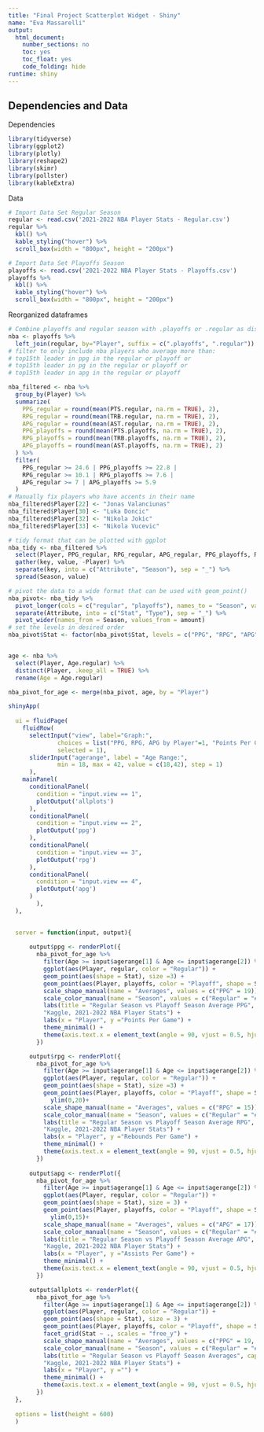 ---
title: "Final Project Scatterplot Widget - Shiny"
name: "Eva Massarelli"
output:
  html_document:
    number_sections: no
    toc: yes
    toc_float: yes
    code_folding: hide
runtime: shiny    
---
## Dependencies and Data

Dependencies
```{r, message=FALSE}
library(tidyverse)
library(ggplot2)
library(plotly)
library(reshape2)
library(skimr)
library(pollster)
library(kableExtra)
```

Data
```{r}
# Import Data Set Regular Season
regular <- read.csv('2021-2022 NBA Player Stats - Regular.csv')
regular %>%
  kbl() %>%
  kable_styling("hover") %>%
  scroll_box(width = "800px", height = "200px")
```


```{r}
# Import Data Set Playoffs Season
playoffs <- read.csv('2021-2022 NBA Player Stats - Playoffs.csv')
playoffs %>%
  kbl() %>%
  kable_styling("hover") %>%
  scroll_box(width = "800px", height = "200px")
```

Reorganized dataframes
```{r warning=FALSE}
# Combine playoffs and regular season with .playoffs or .regular as distinctions
nba <- playoffs %>%
  left_join(regular, by="Player", suffix = c(".playoffs", ".regular"))
# filter to only include nba players who average more than:
# top15th leader in ppg in the regular or playoff or
# top15th leader in pg in the regular or playoff or
# top15th leader in apg in the regular or playoff

nba_filtered <- nba %>%
  group_by(Player) %>%
  summarize(
    PPG_regular = round(mean(PTS.regular, na.rm = TRUE), 2),
    RPG_regular = round(mean(TRB.regular, na.rm = TRUE), 2),
    APG_regular = round(mean(AST.regular, na.rm = TRUE), 2),
    PPG_playoffs = round(mean(PTS.playoffs, na.rm = TRUE), 2),
    RPG_playoffs = round(mean(TRB.playoffs, na.rm = TRUE), 2),
    APG_playoffs = round(mean(AST.playoffs, na.rm = TRUE), 2)
  ) %>%
  filter(
    PPG_regular >= 24.6 | PPG_playoffs >= 22.8 |
    RPG_regular >= 10.1 | RPG_playoffs >= 7.6 |
    APG_regular >= 7 | APG_playoffs >= 5.9
  )
# Manually fix players who have accents in their name
nba_filtered$Player[22] <- "Jonas Valanciunas"
nba_filtered$Player[30] <- "Luka Doncic"
nba_filtered$Player[32] <- "Nikola Jokic"
nba_filtered$Player[33] <- "Nikola Vucevic"

# tidy format that can be plotted with ggplot
nba_tidy <- nba_filtered %>%
  select(Player, PPG_regular, RPG_regular, APG_regular, PPG_playoffs, RPG_playoffs, APG_playoffs) %>%
  gather(key, value, -Player) %>%
  separate(key, into = c("Attribute", "Season"), sep = "_") %>%
  spread(Season, value)

# pivot the data to a wide format that can be used with geom_point()
nba_pivot<- nba_tidy %>%
  pivot_longer(cols = c("regular", "playoffs"), names_to = "Season", values_to = "amount") %>%
  separate(Attribute, into = c("Stat", "Type"), sep = "_") %>%
  pivot_wider(names_from = Season, values_from = amount)
# set the levels in desired order
nba_pivot$Stat <- factor(nba_pivot$Stat, levels = c("PPG", "RPG", "APG"))


age <- nba %>%
  select(Player, Age.regular) %>%
  distinct(Player, .keep_all = TRUE) %>%
  rename(Age = Age.regular)

nba_pivot_for_age <- merge(nba_pivot, age, by = "Player")
```


```{r}
shinyApp(
  
  ui = fluidPage(
    fluidRow(
      selectInput("view", label="Graph:",
              choices = list("PPG, RPG, APG by Player"=1, "Points Per Game by Player"=2, "Rebounds Per Game by Player"=3, "Assists Per Game by Player"=4),
              selected = 1),
      sliderInput("agerange", label = "Age Range:",
              min = 18, max = 42, value = c(18,42), step = 1) 
      ),
    mainPanel(
      conditionalPanel(
        condition = "input.view == 1",
        plotOutput('allplots')
      ),
      conditionalPanel(
        condition = "input.view == 2",
        plotOutput('ppg')
      ),
      conditionalPanel(
        condition = "input.view == 3",
        plotOutput('rpg')
      ),
      conditionalPanel(
        condition = "input.view == 4",
        plotOutput('apg')
      )
        ),
  ),
  

  server = function(input, output){
      
      output$ppg <- renderPlot({
        nba_pivot_for_age %>%
          filter(Age >= input$agerange[1] & Age <= input$agerange[2]) %>%
          ggplot(aes(Player, regular, color = "Regular")) +
          geom_point(aes(shape = Stat), size =3) +
          geom_point(aes(Player, playoffs, color = "Playoff", shape = Stat), size = 3, alpha = 0.6) +
          scale_shape_manual(name = "Averages", values = c("PPG" = 19)) +
          scale_color_manual(name = "Season", values = c("Regular" = "#4EBCB6", "Playoff" = "#2E6039")) +
          labs(title = "Regular Season vs Playoff Season Average PPG", caption = 
          "Kaggle, 2021-2022 NBA Player Stats") +
          labs(x = "Player", y ="Points Per Game") +
          theme_minimal() +
          theme(axis.text.x = element_text(angle = 90, vjust = 0.5, hjust = 1))
        })

      output$rpg <- renderPlot({
        nba_pivot_for_age %>%
          filter(Age >= input$agerange[1] & Age <= input$agerange[2]) %>%
          ggplot(aes(Player, regular, color = "Regular")) +
          geom_point(aes(shape = Stat), size =3) +
          geom_point(aes(Player, playoffs, color = "Playoff", shape = Stat), size = 3, alpha = 0.6) +
            ylim(0,20)+
          scale_shape_manual(name = "Averages", values = c("RPG" = 15)) +
          scale_color_manual(name = "Season", values = c("Regular" = "#4EBCB6", "Playoff" = "#2E6039")) +
          labs(title = "Regular Season vs Playoff Season Average RPG", caption = 
          "Kaggle, 2021-2022 NBA Player Stats") +
          labs(x = "Player", y ="Rebounds Per Game") +
          theme_minimal() +
          theme(axis.text.x = element_text(angle = 90, vjust = 0.5, hjust = 1))
        })
      
      output$apg <- renderPlot({
        nba_pivot_for_age %>%
          filter(Age >= input$agerange[1] & Age <= input$agerange[2]) %>%
          ggplot(aes(Player, regular, color = "Regular")) +
          geom_point(aes(shape = Stat), size = 3) +
          geom_point(aes(Player, playoffs, color = "Playoff", shape = Stat), size = 3, alpha = 0.6) +
            ylim(0,15)+
          scale_shape_manual(name = "Averages", values = c("APG" = 17)) +
          scale_color_manual(name = "Season", values = c("Regular" = "#4EBCB6", "Playoff" = "#2E6039")) +
          labs(title = "Regular Season vs Playoff Season Average APG", caption = 
          "Kaggle, 2021-2022 NBA Player Stats") +
          labs(x = "Player", y ="Assists Per Game") +
          theme_minimal() +
          theme(axis.text.x = element_text(angle = 90, vjust = 0.5, hjust = 1))
        })      

      output$allplots <- renderPlot({
        nba_pivot_for_age %>%
          filter(Age >= input$agerange[1] & Age <= input$agerange[2]) %>%
          ggplot(aes(Player, regular, color = "Regular")) +
          geom_point(aes(shape = Stat), size = 3) +
          geom_point(aes(Player, playoffs, color = "Playoff", shape = Stat), size = 3, alpha = 0.6) +
          facet_grid(Stat ~ ., scales = "free_y") +
          scale_shape_manual(name = "Averages", values = c("PPG" = 19, "APG" = 17, "RPG" = 15)) +
          scale_color_manual(name = "Season", values = c("Regular" = "#4EBCB6", "Playoff" = "#2E6039")) +
          labs(title = "Regular Season vs Playoff Season Averages", caption = 
          "Kaggle, 2021-2022 NBA Player Stats") +
          labs(x = "Player", y ="") +
          theme_minimal() +
          theme(axis.text.x = element_text(angle = 90, vjust = 0.5, hjust = 1))
        })
  },
  
  options = list(height = 600)
  )
```